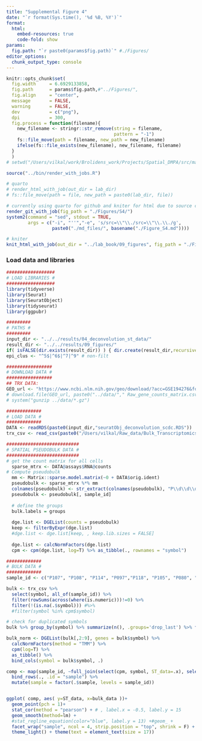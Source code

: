```yaml
---
title: "Supplemental Figure 4"
date: "`r format(Sys.time(), '%d %B, %Y')`"
format:
  html:
    embed-resources: true
    code-fold: show
params:
  fig.path: "`r paste0(params$fig.path)`" #./Figures/
editor_options: 
  chunk_output_type: console
---
```


```r
knitr::opts_chunk$set(
  fig.width     = 6.6929133858,
  fig.path      = params$fig.path,#"../Figures/",
  fig.align     = "center",
  message       = FALSE,
  warning       = FALSE,
  dev           = c("png"),
  dpi           = 300,
  fig.process = function(filename){
    new_filename <- stringr::str_remove(string = filename,
                                        pattern = "-1")
    fs::file_move(path = filename, new_path = new_filename)
    ifelse(fs::file_exists(new_filename), new_filename, filename)
  }
  )
# setwd("/Users/vilkal/work/Brolidens_work/Projects/Spatial_DMPA/src/manuscript")
```

```r
source("../bin/render_with_jobs.R")

# quarto
# render_html_with_job(out_dir = lab_dir)
# fs::file_move(path = file, new_path = paste0(lab_dir, file))

# currently using quarto for github and kniter for html due to source code option 
render_git_with_job(fig_path = "./Figures/S4/")
system2(command = "sed", stdout = TRUE,
        args = c("-i", "''","-e", 's/src=\\"\\./src=\\"\\.\\./g',
                 paste0("./md_files/", basename("./Figure_S4.md"))))

# kniter
knit_html_with_job(out_dir = "../lab_book/09_figures", fig_path = "./Figures/S4/")
```

### Load data and libraries
```r
##################
# LOAD LIBRARIES #
##################
library(tidyverse)
library(Seurat)
library(SeuratObject)
library(tidyseurat)
library(ggpubr)

#########
# PATHS #
#########
input_dir <- "../../results/04_deconvolution_st_data/"
result_dir <- "../../results/09_figures/"
if( isFALSE(dir.exists(result_dir)) ) { dir.create(result_dir,recursive = TRUE) }
epi_clus <- "^5$|^6$|^7|^9" # non-filt

#################
# DOWNLOAD DATA #
#################
## TRX DATA:
GEO_url <- "https://www.ncbi.nlm.nih.gov/geo/download/?acc=GSE194276&format=file&file=GSE194276%5FRaw%5Fgene%5Fcounts%5Fmatrix%2Ecsv%2Egz"
# download.file(GEO_url, paste0("../data/"," Raw_gene_counts_matrix.csv.gz"), method="auto")
# system("gunzip ../data/*.gz")

#############
# LOAD DATA #
#############
DATA <- readRDS(paste0(input_dir,"seuratObj_deconvolution_scdc.RDS"))
trx_csv <- read_csv(paste0("/Users/vilkal/Raw_data/Bulk_Transcriptomics/Visit_3/Raw_counts_matrix_v3",".csv"))
```

```r
###########################
# SPATIAL PSEUDOBULK DATA #
###########################
# get the count matrix for all cells
  sparse_mtrx <- DATA@assays$RNA@counts
# Compute pseudobulk
  mm <- Matrix::sparse.model.matrix(~0 + DATA$orig.ident)
  pseudobulk <- sparse_mtrx %*% mm
  colnames(pseudobulk) <- str_extract(colnames(pseudobulk), "P\\d\\d\\d")
  pseudobulk <- pseudobulk[, sample_id]
  
  # define the groups
  bulk.labels = groups
  
  dge.list <- DGEList(counts = pseudobulk)
  keep <- filterByExpr(dge.list)
  #dge.list <- dge.list[keep, , keep.lib.sizes = FALSE]
  
  dge.list <- calcNormFactors(dge.list)
  cpm <- cpm(dge.list, log=T) %>% as_tibble(., rownames = "symbol")

#############
# BULK DATA #
#############
sample_id <- c("P107", "P108", "P114", "P097","P118", "P105", "P080", "P031") %>% set_names()

bulk <- trx_csv %>% 
  select(symbol, all_of(sample_id)) %>%
  filter(rowSums(across(where(is.numeric)))!=0) %>%
  filter(!(is.na(.$symbol))) #%>%
  #filter(symbol %in% cpm$symbol)

# check for duplicated symbols
bulk %>% group_by(symbol) %>% summarize(n(), .groups='drop_last') %>% filter(`n()`>1)  %>% .$symbol

bulk_norm <- DGEList(bulk[,2:9], genes = bulk$symbol) %>%
  calcNormFactors(method = "TMM") %>%
  cpm(log=T) %>%
  as_tibble() %>%
  bind_cols(symbol = bulk$symbol, .) 

comp <- map(sample_id, ~full_join(select(cpm, symbol, ST_data=.x), select(bulk_norm, symbol, bulk_data=.x)) ) %>%
  bind_rows(., .id = "sample") %>%
  mutate(sample = factor(.$sample, levels = sample_id))


ggplot( comp, aes( y=ST_data, x=bulk_data ))+ 
  geom_point(pch = 1)+ 
  stat_cor(method = "pearson") + # , label.x = -0.5, label.y = 15
  geom_smooth(method=lm) + 
  #stat_regline_equation(color="blue", label.y = 13) +#geom_ +
  facet_wrap("sample", ncol = 4, strip.position = "top", shrink = F) +
  theme_light() + theme(text = element_text(size = 17)) 

```